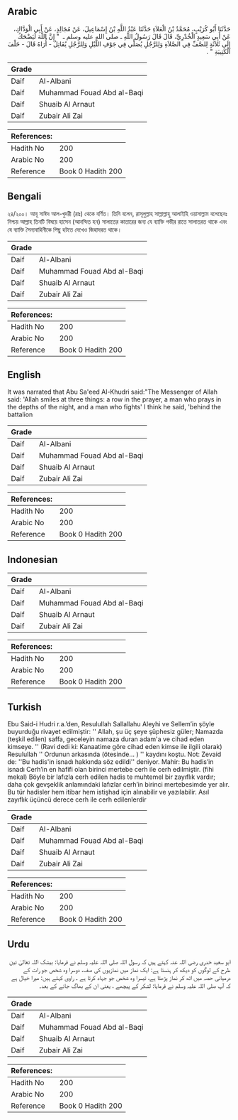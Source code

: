 ## Arabic


<div dir="rtl" lang="ar" style={{fontSize:'larger',backgroundColor:'#f8f9fa',padding:20}}>
حَدَّثَنَا أَبُو كُرَيْبٍ، مُحَمَّدُ بْنُ الْعَلاَءِ حَدَّثَنَا عَبْدُ اللَّهِ بْنُ إِسْمَاعِيلَ، عَنْ مُجَالِدٍ، عَنْ أَبِي الْوَدَّاكِ، عَنْ أَبِي سَعِيدٍ الْخُدْرِيِّ، قَالَ قَالَ رَسُولُ اللَّهِ ـ صلى الله عليه وسلم ـ ‏ "‏ إِنَّ اللَّهَ لَيَضْحَكُ إِلَى ثَلاَثَةٍ لِلصَّفِّ فِي الصَّلاَةِ وَلِلرَّجُلِ يُصَلِّي فِي جَوْفِ اللَّيْلِ وَلِلرَّجُلِ يُقَاتِلُ - أُرَاهُ قَالَ - خَلْفَ الْكَتِيبَةِ ‏"‏ ‏.‏
</div>
<div style={{backgroundColor:'#f8f9fa',padding:20, marginBottom: 10}}><table> <thead> <tr> <th>Grade</th> <th></th> </tr> </thead> <tbody> <tr><td>Daif</td><td>Al-Albani</td></tr><tr><td>Daif</td><td>Muhammad Fouad Abd al-Baqi</td></tr><tr><td>Daif</td><td>Shuaib Al Arnaut</td></tr><tr><td>Daif</td><td>Zubair Ali Zai</td></tr></tbody></table><table> <thead> <tr> <th>References:</th> <th></th> </tr> </thead> <tbody><tr><td>Hadith No</td><td>200</td></tr><tr><td>Arabic No</td><td>200</td></tr><tr><td>Reference</td><td>Book 0 Hadith 200</td></tr></tbody></table></div>

## Bengali


<div dir="ltr" lang="bn" style={{fontSize:'larger',backgroundColor:'#f8f9fa',padding:20}}>
২৪/২০০। আবূ সাঈদ আল-খুদরী (রাঃ) থেকে বর্ণিত। তিনি বলেন, রাসূলুল্লাহ সাল্লাল্লাহু আলাইহি ওয়াসাল্লাম বলেছেনঃ নিশ্চয় আল্লাহ তিনটি বিষয়ে হাসেন (আনন্দিত হন) সালাতের কাতারের জন্য যে ব্যাক্তি গভীর রাতে সালাতরত থাকে এবং যে ব্যাক্তি সৈন্যবাহিনীকে পিছু হটতে দেখেও জিহাদরত থাকে।
</div>
<div style={{backgroundColor:'#f8f9fa',padding:20, marginBottom: 10}}><table> <thead> <tr> <th>Grade</th> <th></th> </tr> </thead> <tbody> <tr><td>Daif</td><td>Al-Albani</td></tr><tr><td>Daif</td><td>Muhammad Fouad Abd al-Baqi</td></tr><tr><td>Daif</td><td>Shuaib Al Arnaut</td></tr><tr><td>Daif</td><td>Zubair Ali Zai</td></tr></tbody></table><table> <thead> <tr> <th>References:</th> <th></th> </tr> </thead> <tbody><tr><td>Hadith No</td><td>200</td></tr><tr><td>Arabic No</td><td>200</td></tr><tr><td>Reference</td><td>Book 0 Hadith 200</td></tr></tbody></table></div>

## English


<div dir="ltr" lang="en" style={{fontSize:'larger',backgroundColor:'#f8f9fa',padding:20}}>
It was narrated that Abu Sa'eed Al-Khudri said:"The Messenger of Allah said: 'Allah smiles at three things: a row in the prayer, a man who prays in the depths of the night, and a man who fights' I think he said, 'behind the battalion
</div>
<div style={{backgroundColor:'#f8f9fa',padding:20, marginBottom: 10}}><table> <thead> <tr> <th>Grade</th> <th></th> </tr> </thead> <tbody> <tr><td>Daif</td><td>Al-Albani</td></tr><tr><td>Daif</td><td>Muhammad Fouad Abd al-Baqi</td></tr><tr><td>Daif</td><td>Shuaib Al Arnaut</td></tr><tr><td>Daif</td><td>Zubair Ali Zai</td></tr></tbody></table><table> <thead> <tr> <th>References:</th> <th></th> </tr> </thead> <tbody><tr><td>Hadith No</td><td>200</td></tr><tr><td>Arabic No</td><td>200</td></tr><tr><td>Reference</td><td>Book 0 Hadith 200</td></tr></tbody></table></div>

## Indonesian


<div dir="ltr" lang="id" style={{fontSize:'larger',backgroundColor:'#f8f9fa',padding:20}}>

</div>
<div style={{backgroundColor:'#f8f9fa',padding:20, marginBottom: 10}}><table> <thead> <tr> <th>Grade</th> <th></th> </tr> </thead> <tbody> <tr><td>Daif</td><td>Al-Albani</td></tr><tr><td>Daif</td><td>Muhammad Fouad Abd al-Baqi</td></tr><tr><td>Daif</td><td>Shuaib Al Arnaut</td></tr><tr><td>Daif</td><td>Zubair Ali Zai</td></tr></tbody></table><table> <thead> <tr> <th>References:</th> <th></th> </tr> </thead> <tbody><tr><td>Hadith No</td><td>200</td></tr><tr><td>Arabic No</td><td>200</td></tr><tr><td>Reference</td><td>Book 0 Hadith 200</td></tr></tbody></table></div>

## Turkish


<div dir="ltr" lang="tr" style={{fontSize:'larger',backgroundColor:'#f8f9fa',padding:20}}>
Ebu Said-i Hudri r.a.’den, Resulullah Sallallahu Aleyhi ve Sellem’in şöyle buyurduğu rivayet edilmiştir: '' Allah, şu üç şeye şüphesiz güler; Namazda (teşkil edilen) saffa, geceleyin namaza duran adam'a ve cihad eden kimseye. '' (Ravi dedi ki: Kanaatime göre cihad eden kimse ile ilgili olarak) Resulullah '' Ordunun arkasında (ötesinde… ) '' kaydını koştu. Not: Zevaid de: ''Bu hadis'in isnadı hakkında söz edildi'' deniyor. Mahir: Bu hadis’in isnadı Cerh’in en hafifi olan birinci mertebe cerh ile cerh edilmiştir. (fihi mekal) Böyle bir lafızla cerh edilen hadis te muhtemel bir zayıflık vardır; daha çok gevşeklik anlamındaki lafızlar cerh’in birinci mertebesimde yer alır. Bu tür hadisler hem itibar hem istişhad için alınabilir ve yazılabilir. Asıl zayıflık üçüncü derece cerh ile cerh edilenlerdir
</div>
<div style={{backgroundColor:'#f8f9fa',padding:20, marginBottom: 10}}><table> <thead> <tr> <th>Grade</th> <th></th> </tr> </thead> <tbody> <tr><td>Daif</td><td>Al-Albani</td></tr><tr><td>Daif</td><td>Muhammad Fouad Abd al-Baqi</td></tr><tr><td>Daif</td><td>Shuaib Al Arnaut</td></tr><tr><td>Daif</td><td>Zubair Ali Zai</td></tr></tbody></table><table> <thead> <tr> <th>References:</th> <th></th> </tr> </thead> <tbody><tr><td>Hadith No</td><td>200</td></tr><tr><td>Arabic No</td><td>200</td></tr><tr><td>Reference</td><td>Book 0 Hadith 200</td></tr></tbody></table></div>

## Urdu


<div dir="rtl" lang="ur" style={{fontSize:'larger',backgroundColor:'#f8f9fa',padding:20}}>
ابو سعید خدری رضی اللہ عنہ کہتے ہیں کہ رسول اللہ صلی اللہ علیہ وسلم نے فرمایا: بیشک اللہ تعالیٰ تین طرح کے لوگوں کو دیکھ کر ہنستا ہے: ایک نماز میں نمازیوں کی صف، دوسرا وہ شخص جو رات کے درمیانی حصہ میں اٹھ کر نماز پڑھتا ہے، تیسرا وہ شخص جو جہاد کرتا ہے ۔ راوی کہتے ہیں: میرا خیال ہے کہ آپ صلی اللہ علیہ وسلم نے فرمایا: لشکر کے پیچھے ، یعنی ان کے بھاگ جانے کے بعد۔
</div>
<div style={{backgroundColor:'#f8f9fa',padding:20, marginBottom: 10}}><table> <thead> <tr> <th>Grade</th> <th></th> </tr> </thead> <tbody> <tr><td>Daif</td><td>Al-Albani</td></tr><tr><td>Daif</td><td>Muhammad Fouad Abd al-Baqi</td></tr><tr><td>Daif</td><td>Shuaib Al Arnaut</td></tr><tr><td>Daif</td><td>Zubair Ali Zai</td></tr></tbody></table><table> <thead> <tr> <th>References:</th> <th></th> </tr> </thead> <tbody><tr><td>Hadith No</td><td>200</td></tr><tr><td>Arabic No</td><td>200</td></tr><tr><td>Reference</td><td>Book 0 Hadith 200</td></tr></tbody></table></div>